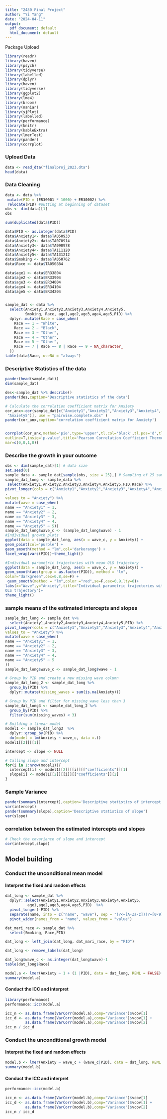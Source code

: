 ```yaml
---
title: "2480 Final Project"
author: "Yi Yang"
date: "2024-04-11"
output:
  pdf_document: default
  html_document: default
---
```

Package Upload
```r
library(readr)
library(haven)
library(psych)
library(tidyverse)
library(labelled)
library(dplyr)
library(haven)
library(tidyverse)
library(ggplot2)
library(lme4)
library(broom)
library(naniar)
library(sjPlot)
library(labelled)
library(performance)
library(knitr)
library(kableExtra)
library(lmerTest)
library(pander)
library(corrplot)
```
### Upload Data
```r
data <- read_dta("finalproj_2023.dta")
head(data)
```
### Data Cleaning
```r
data <- data %>%
 mutate(PID = (ER30001 * 1000) + ER30002) %>%
 relocate(PID) #putting at beginning of dataset
obs <- dim(data)[1]
obs

sum(duplicated(data$PID))

```

```r
data$PID <- as.integer(data$PID)
data$Anxiety1<- data$TA050933
data$Anxiety2<- data$TA070914
data$Anxiety3<- data$TA090978
data$Anxiety4<- data$TA111120
data$Anxiety5<- data$TA131212
data$Smoking <- data$TA050762
data$Race <- data$TA050884

data$age1 <- data$ER33804
data$age2 <- data$ER33904
data$age3 <- data$ER34004
data$age4 <- data$ER34104
data$age5 <- data$ER34204


sample_dat <- data %>%
  select(Anxiety1,Anxiety2,Anxiety3,Anxiety4,Anxiety5,
         Smoking, Race, age1,age2,age3,age4,age5,PID) %>%
  dplyr::mutate(Race = case_when(
    Race == 1 ~ "White",
    Race == 2 ~ "Black",
    Race == 3 ~ "Other",
    Race == 4 ~ "Other",
    Race == 5 ~ "Other", 
    Race == 7 | Race == 8 | Race == 9 ~ NA_character_
  )) 
table(data$Race, useNA = "always")
```


### Descriptive Statistics of the data
```r
pander(head(sample_dat))
dim(sample_dat)

des<-sample_dat %>% describe()
pander(des,caption='Descriptive statistics of the data')

# Calculate the correlation coefficient matrix for Anxiety
cor_anx<-cor(sample_dat[c("Anxiety1","Anxiety2","Anxiety3","Anxiety4",
 "Anxiety5")], use = "pairwise.complete.obs" )
pander(cor_anx,caption='correlation coefficient matrix for Anxiety')


corrplot(cor_anx,method='pie',type='upper',tl.col='black',tl.pos='d',tl.cex=0.7,show.legend=T,
outline=T,insig='p-value',title='Pearson Correlation Coefficient Thermogram',
mar=c(0,0,1,0))

```

### Describe the growth in your outcome
```r
obs <- dim(sample_dat)[1] # data size
set.seed(0)
sample_data <- sample_dat[sample(obs, size = 25),] # Sampling of 25 samples
sample_dat_long <- sample_data %>%
 select(Anxiety1,Anxiety2,Anxiety3,Anxiety4,Anxiety5,PID,Race) %>%
pivot_longer(cols = c("Anxiety1","Anxiety2","Anxiety3","Anxiety4","Anxiety5")
,
values_to = "Anxiety") %>%
mutate(wave = case_when(
name == "Anxiety1" ~ 1,
name == "Anxiety2" ~ 2,
name == "Anxiety3" ~ 3,
name == "Anxiety4" ~ 4,
name == "Anxiety5" ~ 5))
sample_dat_long$wave_c <- (sample_dat_long$wave) - 1
#Individual growth plots
ggplot(data = sample_dat_long, aes(x = wave_c, y = Anxiety)) +
geom_point(col='purple') +
geom_smooth(method = "lm",col='darkorange') +
facet_wrap(vars(PID))+theme_light() 

#Individual parametric trajectories with mean OLS trajectory
ggplot(data = sample_dat_long, aes(x = wave_c, y = Anxiety)) +
geom_smooth(aes(group = as.factor(PID)), method = "lm",
color="darkgreen",cex=0.8,se=F) +
 geom_smooth(method = "lm",color ="red",se=F,cex=0.9,lty=6)+
labs(x="Wave",y="Anxiety",title="Individual parametric trajectories with mean
OLS trajectory")+
theme_light()
```
### sample means of the estimated intercepts and slopes
```r
sample_dat_long <- sample_dat %>%
  select(Anxiety1,Anxiety2,Anxiety3,Anxiety4,Anxiety5,PID) %>%
pivot_longer(cols = c("Anxiety1","Anxiety2","Anxiety3","Anxiety4","Anxiety5"),
values_to = "Anxiety") %>%
mutate(wave = case_when(
name == "Anxiety1" ~ 1,
name == "Anxiety2" ~ 2,
name == "Anxiety3" ~ 3,
name == "Anxiety4" ~ 4,
name == "Anxiety5" ~ 5
))
sample_dat_long$wave_c <- sample_dat_long$wave - 1

# Group by PID and create a new missing wave column
sample_dat_long_2 <- sample_dat_long %>%
  group_by(PID) %>%
  dplyr::mutate(missing_waves = sum(is.na(Anxiety)))

# Group by PID and filter for missing_wave less than 3
sample_dat_long3 <- sample_dat_long_2 %>%
  group_by(PID) %>%
  filter(sum(missing_waves) < 3)

# Building a linear model
model1 <- sample_dat_long3  %>%
  dplyr::group_by(PID) %>%
  do(model = lm(Anxiety ~ wave_c, data =.))
model1[[2]][[1]]

intercept <- slope <- NULL

# Calling slope and intercept
for(i in 1:nrow(model1)){
  intercept[i] <- model1[[2]][[i]][["coefficients"]][1]
  slope[i] <- model1[[2]][[i]][["coefficients"]][2]
}
```
### Sample Variance
```r
pander(summary(intercept),caption='Descriptive statistics of intercept')
var(intercept)
pander(summary(slope),caption='Descriptive statistics of slope')
var(slope)
```
### correlation between the estimated intercepts and slopes
```r
# Check the covariance of slope and intercept
cor(intercept,slope)
```

## Model building

### Conduct the unconditional mean model

#### Interpret the fixed and random effects
```r
dat_long <- sample_dat %>%
  dplyr::select(Anxiety1,Anxiety2,Anxiety3,Anxiety4,Anxiety5,
          age1,age2,age3,age4,age5,PID)  %>% 
  pivot_longer(-PID) %>% 
  separate(name, into = c("name", "wave"), sep = "(?<=[A-Za-z])(?=[0-9])") %>% 
  pivot_wider(names_from = "name", values_from = "value")

dat_mari_race <- sample_dat %>% 
  select(Smoking, Race,PID)

dat_long <- left_join(dat_long, dat_mari_race, by = "PID")

dat_long <- remove_labels(dat_long)

dat_long$wave_c <- as.integer(dat_long$wave)-1
table(dat_long$Race)

model.a <- lmer(Anxiety ~ 1 + (1 |PID), data = dat_long, REML = FALSE)
summary(model.a)
```

#### Conduct the ICC and interpret

```r
library(performance)
performance::icc(model.a)

icc_n <- as.data.frame(VarCorr(model.a),comp="Variance")$vcov[1]
icc_d <- as.data.frame(VarCorr(model.a),comp="Variance")$vcov[1] + 
         as.data.frame(VarCorr(model.a),comp="Variance")$vcov[2]
icc_n / icc_d
```

### Conduct the unconditional growth model

#### Interpret the fixed and random effects

```r
model.b <- lmer(Anxiety ~ wave_c + (wave_c|PID), data = dat_long, REML = FALSE)
summary(model.b)
```

#### Conduct the ICC and interpret

```r
performance::icc(model.b)

icc_n <- as.data.frame(VarCorr(model.b),comp="Variance")$vcov[1]
icc_d <- as.data.frame(VarCorr(model.b),comp="Variance")$vcov[1] + 
         as.data.frame(VarCorr(model.b),comp="Variance")$vcov[2]
icc_n / icc_d
```
